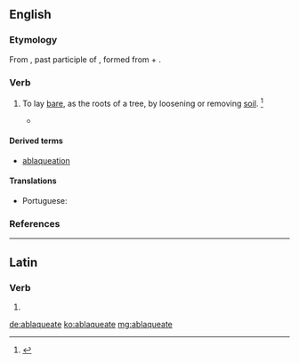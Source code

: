 ==English==

===Etymology===
From {{etyl|la|en}} {{m|la|ablaqueātus||loosened, dug up}}, past participle of {{m|la|ablaqueō||to disentangle}}, formed from {{term|ab-|lang=la}} + {{m|la|laqueō||noose}}.

===Verb===
{{en-verb|ablaqueat}}

# {{context|transitive|obsolete|lang=en}} To lay [[bare]], as the roots of a tree, by loosening or removing [[soil]]. {{defdate|Attested from around (1350 to 1470) until the mid 18<sup>th</sup> century.}}<ref name=SOED>{{R:SOED5|page=5}}</ref>
#* {{quote-book|title=The Bucolics and Georgics of Virgil|author=[[w:Thomas Keightley (historian)|Thomas Keightley]]|year=1847|passage=After the autumnal equinox they were to be '''''ablaqueated''''' like the vines. Every third year they were to be dunged, and after some years (generally the eighth) to be pruned; for there was an old saying, to wit, ''eum qui aret olivetum rogare fructum; qui stercoret exorare; qui caedat cogere''.}}

====Derived terms====
* [[ablaqueation]]

====Translations====
{{trans-top|to lay bare the roots of a tree}}
* Portuguese: {{t|pt|ablaquear}}
{{trans-mid}}
{{trans-bottom}}

===References===
<references/>

----

==Latin==

===Verb===
{{la-verb-form|ablaqueāte}}

# {{inflection of|ablaqueō||1|p|pres|actv|impr|lang=la}}

[[de:ablaqueate]]
[[ko:ablaqueate]]
[[mg:ablaqueate]]